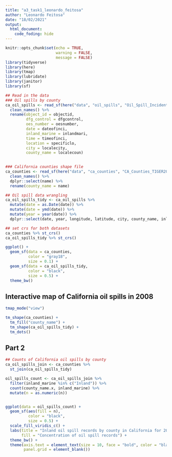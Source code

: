 ```yaml
---
title: "a3_task1_leonardo_feitosa"
author: "Leonardo Feitosa"
date: "18/02/2021"
output: 
  html_document:
    code_foding: hide
---
```


```r
knitr::opts_chunk$set(echo = TRUE,
                      warning = FALSE,
                      message = FALSE)
library(tidyverse)
library(here)
library(tmap)
library(lubridate)
library(janitor)
library(sf)
```



```r
## Read in the data
### Oil spills by county
ca_oil_spills <- read_sf(here("data", "oil_spills", "Oil_Spill_Incident_Tracking_%5Bds394%5D.shp")) %>% 
  clean_names() %>% 
  rename(object_id = objectid,
         dfg_control = dfgcontrol,
         oes_number = oesnumber,
         date = dateofinci,
         inland_marine = inlandmari,
         time = timeofinci,
         location = specificlo,
         city = localecity,
         county_name = localecoun) 

  
### California counties shape file
ca_counties <- read_sf(here("data", "ca_counties", "CA_Counties_TIGER2016.shp")) %>% 
  clean_names() %>% 
  dplyr::select(name) %>% 
  rename(county_name = name)
```


```r
## Oil spill data wrangling
ca_oil_spills_tidy <- ca_oil_spills %>%
  mutate(date = as.Date(date)) %>% 
  mutate(date = ymd(date)) %>% 
  mutate(year = year(date)) %>% 
  dplyr::select(date, year, longitude, latitude, city, county_name, inland_marine)

## set crs for both datasets
ca_counties %>% st_crs()
ca_oil_spills_tidy %>% st_crs()
```


```r
ggplot() +
  geom_sf(data = ca_counties,
          color = "gray18",
          size = 0.1) +
  geom_sf(data = ca_oil_spills_tidy,
          color = "black",
          size = 0.5) +
  theme_bw()
```

## Interactive map of California oil spills in 2008

```r
tmap_mode("view")

tm_shape(ca_counties) +
  tm_fill("county_name") +
  tm_shape(ca_oil_spills_tidy) +
  tm_dots()
```




## Part 2

```r
## Counts of California oil spills by county
ca_oil_spills_join <- ca_counties %>% 
  st_join(ca_oil_spills_tidy)

oil_spills_count <- ca_oil_spills_join %>% 
  filter(inland_marine %in% c("Inland")) %>% 
  count(county_name.x, inland_marine) %>%
  mutate(n = as.numeric(n))


ggplot(data = oil_spills_count) +
  geom_sf(aes(fill = n),
          color = "black",
          size = 0.5) +
  scale_fill_viridis_c() +
  labs(title = "Inland oil spill records by county in California for 2008",
       fill = "Concentration of oil spill records") +
  theme_bw() +
  theme(axis.text = element_text(size = 10, face = "bold", color = "black"),
        panel.grid = element_blank())
```






















